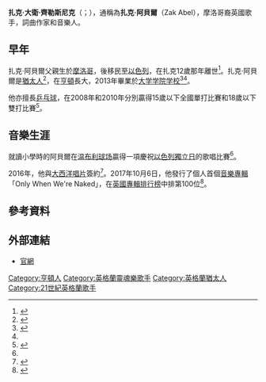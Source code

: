 {{Infobox musical artist
| name = Zak Abel
| background = 歌手
| image =
| image_size = 
| landscape = 
| alt = 
| caption = 
| birth_name = Zak David Zilesnick
| alias = 
| birth_date = {{birth date and age|1995|3|1}}
| birth_place = 
| origin = 英格蘭
| genre = {{hlist|[[流行_(音樂類型)|流行]]|[[当代节奏布鲁斯|R&B]]|[[熱帶音樂|熱帶音樂]]|[[電子音樂|電子音樂]]|[[靈魂樂|靈魂樂]]|[[高調生活音樂|高调生活]]}}
| years_active = 2014–現在
| label = [[大西洋唱片|大西洋唱片]]
| associated_acts = 
}}

'''扎克·大衛·齊勒斯尼克'''（{{lang-en|Zak David Zilesnick}}；{{bd|1995年|3月1日}}），通稱為'''扎克·阿貝爾'''（Zak Abel），摩洛哥裔英國歌手，詞曲作家和音樂人。

==早年==
扎克·阿貝爾父親生於[[摩洛哥|摩洛哥]]，後移民至[[以色列|以色列]]，在扎克12歲那年離世<ref name="autogenerated1">{{cite web|url=https://www.thejc.com/lifestyle/features/abel-and-willing-to-be-a-success-1.57181|title=Abel and willing to be a success|website=www.thejc.com|access-date=2019-11-30|archive-date=2018-06-22|archive-url=https://web.archive.org/web/20180622140137/https://www.thejc.com/lifestyle/features/abel-and-willing-to-be-a-success-1.57181|dead-url=no}}</ref>。扎克·阿貝爾是[[猶太人|猶太人]]<ref>{{Cite web |url=https://www.pressreader.com/uk/the-jewish-chronicle/20160520/282166470413156 |title=''The Jewish Chronicle'': 2016-05-20 - "ZAK ABEL"<!-- Bot generated title --> |access-date=2021-03-26 |archive-date=2018-06-21 |archive-url=https://web.archive.org/web/20180621221214/https://www.pressreader.com/uk/the-jewish-chronicle/20160520/282166470413156 |dead-url=no }}</ref>，在[[亨頓|亨頓]]長大，2013年畢業於[[大学学院学校|大学学院学校]]<ref>{{cite web|url=https://issuu.com/ucsdevoffice/docs/the_gower_2013/178|title=The Gower 2013|website=issuu.com|date=2015-01-19|access-date=2018-03-13|archive-date=2017-03-22|archive-url=https://web.archive.org/web/20170322204114/https://issuu.com/ucsdevoffice/docs/the_gower_2013/178|dead-url=no}}</ref><ref name=autogenerated1 />。

他亦擅長[[乒乓球|乒乓球]]，在2008年和2010年分別贏得15歲以下全國單打比賽和18歲以下雙打比賽<ref name="autogenerated3">{{cite web|url=https://www.thejc.com/sport/sport-news/the-maccabi-awards-in-full-1.14108|title=The Maccabi Awards: In full|website=www.thejc.com|access-date=2019-11-30|archive-date=2018-06-21|archive-url=https://web.archive.org/web/20180621170752/https://www.thejc.com/sport/sport-news/the-maccabi-awards-in-full-1.14108|dead-url=no}}</ref>。

==音樂生涯==
就讀小學時的阿貝爾在[[温布利球场|温布利球场]]贏得一項慶祝[[獨立日_(以色列)|以色列獨立日]]的歌唱比賽<ref name=autogenerated1 />。

2016年，他與[[大西洋唱片|大西洋唱片]]簽約<ref name=autogenerated2>{{Cite web |url=https://tabletennisengland.co.uk/news/archived/zak-abel-from-table-tennis-star-to-music-sensation/ |title="Zak Abel: From table tennis star to music sensation" — Table Tennis England<!-- Bot generated title --> |access-date=2021-03-26 |archive-date=2021-03-01 |archive-url=https://web.archive.org/web/20210301161705/https://tabletennisengland.co.uk/news/archived/zak-abel-from-table-tennis-star-to-music-sensation/ |dead-url=no }}</ref>。2017年10月6日，他發行了個人首個[[音樂專輯|音樂專輯]]「Only When We're Naked」，在[[英國專輯排行榜|英國專輯排行榜]]中排第100位<ref>{{cite web|url=http://www.officialcharts.com/artist/48324/zak-abel/|title=Zak Abel Official Chart history|publisher=Official Charts Company|access-date=2018-02-03|archive-date=2021-04-25|archive-url=https://web.archive.org/web/20210425040603/https://www.officialcharts.com/artist/48324/zak-abel/|dead-url=no}}</ref>。

==參考資料==
{{Reflist}}

==外部連結==
*[http://zakabel.com/ 官網] {{Wayback|url=http://zakabel.com/ |date=20210804103911 }}

{{DEFAULTSORT:Abel, Zak}}
[[Category:亨頓人|Category:亨頓人]]
[[Category:英格蘭靈魂樂歌手|Category:英格蘭靈魂樂歌手]]
[[Category:英格蘭猶太人|Category:英格蘭猶太人]]
[[Category:21世紀英格蘭歌手|Category:21世紀英格蘭歌手]]